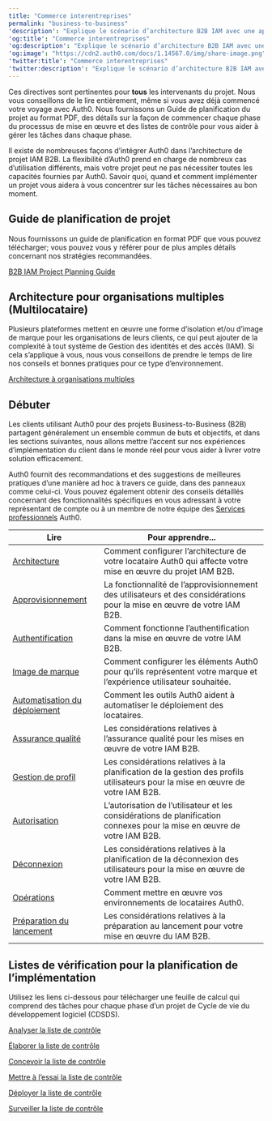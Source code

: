---
title: "Commerce interentreprises"
permalink: "business-to-business"
'description': "Explique le scénario d’architecture B2B IAM avec une application SAAS."
'og:title': "Commerce interentreprises"
'og:description': "Explique le scénario d’architecture B2B IAM avec une application SAAS."
'og:image': "https://cdn2.auth0.com/docs/1.14567.0/img/share-image.png"
'twitter:title': "Commerce interentreprises"
'twitter:description': "Explique le scénario d’architecture B2B IAM avec une application SAAS."
---

Ces directives sont pertinentes pour **tous** les intervenants du projet. Nous vous conseillons de le lire entièrement, même si vous avez déjà commencé votre voyage avec Auth0. Nous fournissons un Guide de planification du projet au format PDF, des détails sur la façon de commencer chaque phase du processus de mise en œuvre et des listes de contrôle pour vous aider à gérer les tâches dans chaque phase.

Il existe de nombreuses façons d’intégrer Auth0 dans l’architecture de projet IAM B2B. La flexibilité d’Auth0 prend en charge de nombreux cas d’utilisation différents, mais votre projet peut ne pas nécessiter toutes les capacités fournies par Auth0. Savoir quoi, quand et comment implémenter un projet vous aidera à vous concentrer sur les tâches nécessaires au bon moment.

## Guide de planification de projet

Nous fournissons un guide de planification en format PDF que vous pouvez télécharger; vous pouvez vous y référer pour de plus amples détails concernant nos stratégies recommandées.

[B2B IAM Project Planning Guide](//assets.ctfassets.net/cdy7uua7fh8z/63F0WOPJdVzsPMxV1Xvp8x/7a329487c5e890d8e820f6a48983b46a/B2B_Project_Planning.pdf)

## Architecture pour organisations multiples (Multilocataire)

Plusieurs plateformes mettent en œuvre une forme d’isolation et/ou d’image de marque pour les organisations de leurs clients, ce qui peut ajouter de la complexité à tout système de Gestion des identités et des accès (IAM). Si cela s’applique à vous, nous vous conseillons de prendre le temps de lire nos conseils et bonnes pratiques pour ce type d’environnement.

[Architecture à organisations multiples](/docs/fr-ca/get-started/architecture-scenarios/multiple-organization-architecture)

## Débuter

Les clients utilisant Auth0 pour des projets Business-to-Business (B2B) partagent généralement un ensemble commun de buts et objectifs, et dans les sections suivantes, nous allons mettre l’accent sur nos expériences d’implémentation du client dans le monde réel pour vous aider à livrer votre solution efficacement.

<Card title="Meilleures pratiques">

Auth0 fournit des recommandations et des suggestions de meilleures pratiques d’une manière ad hoc à travers ce guide, dans des panneaux comme celui-ci. Vous pouvez également obtenir des conseils détaillés concernant des fonctionnalités spécifiques en vous adressant à votre représentant de compte ou à un membre de notre équipe des [Services professionnels](https://auth0.com/docs/services) Auth0.

</Card>

<table class="table"><thead>
<tr>
<th><strong>Lire</strong></th>
<th><strong>Pour apprendre...</strong></th>
</tr>
</thead>
<tbody>
<tr>
<td><a href="/docs/docs/fr-ca/architecture-scenarios/b2b/architecture">Architecture</a></td>
<td>Comment configurer l’architecture de votre locataire Auth0 qui affecte votre mise en œuvre du projet IAM B2B.</td>
</tr>
<tr>
<td><a href="/docs/docs/fr-ca/architecture-scenarios/b2b/provisioning">Approvisionnement</a></td>
<td>La fonctionnalité de l’approvisionnement des utilisateurs et des considérations pour la mise en œuvre de votre IAM B2B.</td>
</tr>
<tr>
<td><a href="/docs/docs/fr-ca/architecture-scenarios/b2b/authentication">Authentification</a></td>
<td>Comment fonctionne l’authentification dans la mise en œuvre de votre IAM B2B.</td>
</tr>
<tr>
<td><a href="/docs/docs/fr-ca/architecture-scenarios/b2b/branding">Image de marque</a></td>
<td>Comment configurer les éléments Auth0 pour qu’ils représentent votre marque et l’expérience utilisateur souhaitée.</td>
</tr>
<tr>
<td><a href="/docs/docs/fr-ca/architecture-scenarios/b2b/deployment">Automatisation du déploiement</a></td>
<td>Comment les outils Auth0 aident à automatiser le déploiement des locataires.</td>
</tr>
<tr>
<td><a href="/docs/docs/fr-ca/architecture-scenarios/b2b/quality-assurance">Assurance qualité</a></td>
<td>Les considérations relatives à l’assurance qualité pour les mises en œuvre de votre IAM B2B.</td>
</tr>
<tr>
<td><a href="/docs/docs/fr-ca/architecture-scenarios/b2b/profile-management">Gestion de profil</a></td>
<td>Les considérations relatives à la planification de la gestion des profils utilisateurs pour la mise en œuvre de votre IAM B2B.</td>
</tr>
<tr>
<td><a href="/docs/docs/fr-ca/architecture-scenarios/b2b/authorization">Autorisation</a></td>
<td>L’autorisation de l’utilisateur et les considérations de planification connexes pour la mise en œuvre de votre IAM B2B.</td>
</tr>
<tr>
<td><a href="/docs/docs/fr-ca/architecture-scenarios/b2b/logout">Déconnexion</a></td>
<td>Les considérations relatives à la planification de la déconnexion des utilisateurs pour la mise en œuvre de votre IAM B2B.</td>
</tr>
<tr>
<td><a href="/docs/docs/fr-ca/architecture-scenarios/b2b/operations">Opérations</a></td>
<td>Comment mettre en œuvre vos environnements de locataires Auth0.</td>
</tr>
<tr>
<td><a href="/docs/docs/fr-ca/architecture-scenarios/b2b/launch">Préparation du lancement</a></td>
<td>Les considérations relatives à la préparation au lancement pour votre mise en œuvre du IAM B2B.</td>
</tr>
</tbody>
</table>

## Listes de vérification pour la planification de l’implémentation

Utilisez les liens ci-dessous pour télécharger une feuille de calcul qui comprend des tâches pour chaque phase d’un projet de Cycle de vie du développement logiciel (CDSDS).

[Analyser la liste de contrôle](https://cdn2.auth0.com/docs/media/articles/architecture-scenarios/checklists/Analyze-Checklist.xlsx)

[Élaborer la liste de contrôle](https://cdn2.auth0.com/docs/media/articles/architecture-scenarios/checklists/Design-Checklist.xlsx)

[Concevoir la liste de contrôle](https://cdn2.auth0.com/docs/media/articles/architecture-scenarios/checklists/Build-Checklist.xlsx)

[Mettre à l’essai la liste de contrôle](https://cdn2.auth0.com/docs/media/articles/architecture-scenarios/checklists/Test-Checklist.xlsx)

[Déployer la liste de contrôle](https://cdn2.auth0.com/docs/media/articles/architecture-scenarios/checklists/Deploy-Checklist.xlsx)

[Surveiller la liste de contrôle](https://cdn2.auth0.com/docs/media/articles/architecture-scenarios/checklists/Monitor-Checklist.xlsx)